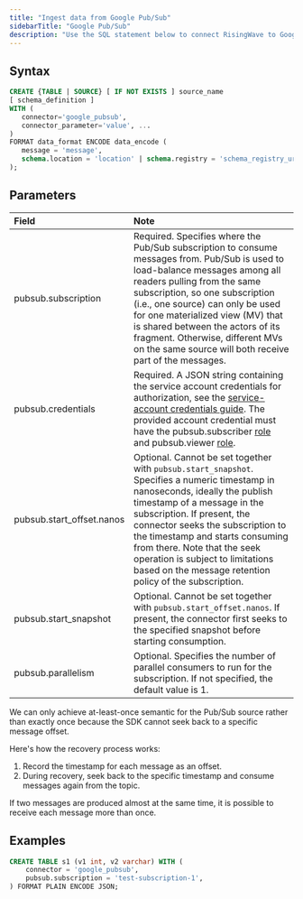 ```yaml
---
title: "Ingest data from Google Pub/Sub"
sidebarTitle: "Google Pub/Sub"
description: "Use the SQL statement below to connect RisingWave to Google Pub/Sub source."
---
```




## Syntax

```sql
CREATE {TABLE | SOURCE} [ IF NOT EXISTS ] source_name
[ schema_definition ]
WITH (
   connector='google_pubsub',
   connector_parameter='value', ...
)
FORMAT data_format ENCODE data_encode (
   message = 'message',
   schema.location = 'location' | schema.registry = 'schema_registry_url'
);
```

## Parameters

| Field                      | Note                                                                                                                                                                                                                                                                                                                                                                                                                                                                                                |
| :------------------------- | :-------------------------------------------------------------------------------------------------------------------------------------------------------------------------------------------------------------------------------------------------------------------------------------------------------------------------------------------------------------------------------------------------------------------------------------------------------------------------------------------------- |
| pubsub.subscription        | Required. Specifies where the Pub/Sub subscription to consume messages from. Pub/Sub is used to load-balance messages among all readers pulling from the same subscription, so one subscription (i.e., one source) can only be used for one materialized view (MV) that is shared between the actors of its fragment. Otherwise, different MVs on the same source will both receive part of the messages.                                                                                           |
| pubsub.credentials         | Required. A JSON string containing the service account credentials for authorization, see the [service-account credentials guide](https://developers.google.com/workspace/guides/create-credentials#create%5Fcredentials%5Ffor%5Fa%5Fservice%5Faccount). The provided account credential must have the pubsub.subscriber [role](https://cloud.google.com/pubsub/docs/access-control#pubsub.subscriber) and pubsub.viewer [role](https://cloud.google.com/pubsub/docs/access-control#pubsub.viewer). |
| pubsub.start\_offset.nanos | Optional. Cannot be set together with `pubsub.start_snapshot`. Specifies a numeric timestamp in nanoseconds, ideally the publish timestamp of a message in the subscription. If present, the connector seeks the subscription to the timestamp and starts consuming from there. Note that the seek operation is subject to limitations based on the message retention policy of the subscription.                                                                                                    |
| pubsub.start\_snapshot     | Optional. Cannot be set together with `pubsub.start_offset.nanos`. If present, the connector first seeks to the specified snapshot before starting consumption.                                                                                                                                                                                                                                                                                                                                      |
| pubsub.parallelism         | Optional. Specifies the number of parallel consumers to run for the subscription. If not specified, the default value is 1.                                                                                                                                                                                                                                                                                                                                                                         |

<Note>


We can only achieve at-least-once semantic for the Pub/Sub source rather than exactly once because the SDK cannot seek back to a specific message offset.

</Note>
Here's how the recovery process works:

1. Record the timestamp for each message as an offset.
2. During recovery, seek back to the specific timestamp and consume messages again from the topic.

If two messages are produced almost at the same time, it is possible to receive each message more than once.

## Examples

```sql
CREATE TABLE s1 (v1 int, v2 varchar) WITH (
    connector = 'google_pubsub',
    pubsub.subscription = 'test-subscription-1',
) FORMAT PLAIN ENCODE JSON;
```
